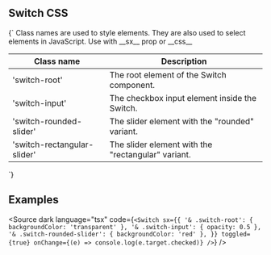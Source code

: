 
<Meta title="CSS/Switch" />

## Switch CSS

<Markdown>
{`
Class names are used to style elements. They are also used to select elements in JavaScript.
Use with __sx__ prop or __css__

| Class name                  | Description                                        |
| --------------------------- | -------------------------------------------------- |
| 'switch-root'               | The root element of the Switch component.          |
| 'switch-input'              | The checkbox input element inside the Switch.      |
| 'switch-rounded-slider'     | The slider element with the "rounded" variant.     |
| 'switch-rectangular-slider' | The slider element with the "rectangular" variant. |

`}

</Markdown>

## Examples

<Source
	dark
	language="tsx"
	code={`
<Switch
  sx={{
    '& .switch-root': { backgroundColor: 'transparent' },
    '& .switch-input': { opacity: 0.5 },
    '& .switch-rounded-slider': { backgroundColor: 'red' },
  }}
  toggled={true}
  onChange={(e) => console.log(e.target.checked)}
/>
    `}
/>
